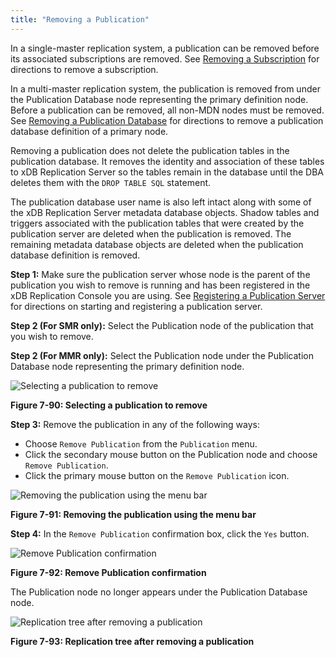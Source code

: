 ```yaml
---
title: "Removing a Publication"
---
```


<div id="removing_pub" class="registered_link"></div>

In a single-master replication system, a publication can be removed before its associated subscriptions are removed. See [Removing a Subscription](../../05_smr_operation/05_managing_subscription/05_removing_subscription/#removing_subscription) for directions to remove a subscription.

In a multi-master replication system, the publication is removed from under the Publication Database node representing the primary definition node. Before a publication can be removed, all non-MDN nodes must be removed. See [Removing a Publication Database](07_removing_pub_database/#removing_pub_database) for directions to remove a publication database definition of a primary node.

Removing a publication does not delete the publication tables in the publication database. It removes the identity and association of these tables to xDB Replication Server so the tables remain in the database until the DBA deletes them with the `DROP TABLE SQL` statement.

The publication database user name is also left intact along with some of the xDB Replication Server metadata database objects. Shadow tables and triggers associated with the publication tables that were created by the publication server are deleted when the publication is removed. The remaining metadata database objects are deleted when the publication database definition is removed.

**Step 1:** Make sure the publication server whose node is the parent of the publication you wish to remove is running and has been registered in the xDB Replication Console you are using. See [Registering a Publication Server](../../05_smr_operation/02_creating_publication/01_registering_publication_server/#registering_publication_server) for directions on starting and registering a publication server.

**Step 2 (For SMR only):** Select the Publication node of the publication that you wish to remove.

**Step 2 (For MMR only):** Select the Publication node under the Publication Database node representing the primary definition node.

![Selecting a publication to remove](../../images/image268.png)

**Figure 7-90: Selecting a publication to remove**

**Step 3:** Remove the publication in any of the following ways:

-   Choose `Remove Publication` from the `Publication` menu.
-   Click the secondary mouse button on the Publication node and choose `Remove Publication`.
-   Click the primary mouse button on the `Remove Publication` icon.

![Removing the publication using the menu bar](../../images/image269.png)

**Figure 7-91: Removing the publication using the menu bar**

**Step 4:** In the `Remove Publication` confirmation box, click the `Yes` button.

![Remove Publication confirmation](../../images/image270.png)

**Figure 7-92: Remove Publication confirmation**

The Publication node no longer appears under the Publication Database node.

![Replication tree after removing a publication](../../images/image271.png)

**Figure 7-93: Replication tree after removing a publication**